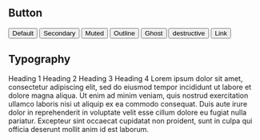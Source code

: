 
## Button

<main className="w-full flex flex-wrap gap-4">
  <Button variant="default">Default</Button>
  <Button variant="secondary">Secondary</Button>
  <Button variant="muted">Muted</Button>
  <Button variant="outline">Outline</Button>
  <Button variant="ghost">Ghost</Button>
  <Button variant="destructive">destructive</Button>
  <Button variant="link">Link</Button>
</main>

## Typography

<main className="w-full">
  <Text as="h1" variant="h1" className="m-2">Heading 1</Text>
  <Text as="h2" variant="h2" className="m-2">Heading 2</Text>
  <Text as="h3" variant="h3" className="m-2">Heading 3</Text>
  <Text as="h4" variant="h4" className="m-2">Heading 4</Text>
  <Text variant="p" as="div" className="m-0">
    Lorem ipsum dolor sit amet, consectetur adipiscing elit, sed do eiusmod tempor incididunt ut
    labore et dolore magna aliqua. Ut enim ad minim veniam, quis nostrud exercitation ullamco
    laboris nisi ut aliquip ex ea commodo consequat. Duis aute irure dolor in reprehenderit in
    voluptate velit esse cillum dolore eu fugiat nulla pariatur. Excepteur sint occaecat cupidatat
    non proident, sunt in culpa qui officia deserunt mollit anim id est laborum.
  </Text>
</main>

